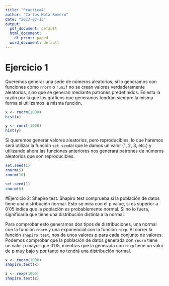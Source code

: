 ```yaml
---
title: "Practica4"
author: "Carlos Mota Romero"
date: "2023-03-13"
output:
  pdf_document: default
  html_document:
    df_print: paged
  word_document: default
---
```


# Ejercicio 1

Queremos generar una serie de números aleatorios; si lo generamos con funciones como `rnorm` o `runif` no se crean valores verdaderamente aleatorios, sino que se generan mediante patrones predefinidos. Es esta la razón por la que los gráficos que generamos tendrán siempre la misma forma si utilizamos la misma función.

```r
x <- rnorm(1000)
hist(x)

y <- runif(1000)
hist(y)
``` 

Si queremos generar valores aleatorios, pero reproducibles, lo que haremos será utilizar la función `set.seed`al que le damos un valor (1, 2, 3, etc.) y utilizando ahora las funciones anteriores nos generará patrones de números aleatorios que son reproducibles. 

```r
set.seed(1)
rnorm(5)
rnorm(10)

set.seed(1)
rnorm(5)
```

#Ejercicio 2: Shapiro test.
Shapiro test comprueba si la población de datos tiene una distribución 
normal. Esto se mira con el p value, si es superior a 0'05 indica que la 
población es probablemente normal. Si no lo fuera, significaría que tiene 
una distribución distinta a la normal.

Para comprobar esto generamos dos tipos de distribuciones, una normal con la función `rnorm` y una exponencial con la función `rexp`. Al correr la función `shapiro.test`, nos da unos valores p para cada conjunto de valores. Podemos comprobar que la población de datos generada con `rnorm` tiene un valor p mayor que 0'05, mientras que la generada con `rexp` tiene un valor de p muy bajo y por tanto no tendrá una distribución normal.

```r
x <- rnorm(1000)
shapiro.test(x)

z <- rexp(1000)
shapiro.test(z)
```


